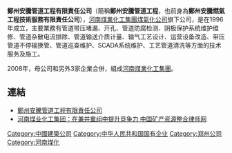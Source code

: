 '''鄭州安騰管道工程有限責任公司'''（簡稱'''鄭州安騰管道工程'''，也前身為'''鄭州安騰燃氣工程技術服務有限責任公司'''），[[河南煤業化工集團煤氣化公司|河南煤業化工集團煤氣化公司]]旗下公司，是在1996年成立，主要業務有管道带压堵漏、开孔、管道防腐检测、阴极保护系统维护维修、管道杂散电流排除、管道输送介质计量、输气工艺设计、运营设备改造、带压管道不停输换管、管道巡查维护、SCADA系统维护、工艺管道清洗等方面的技术服务及施工。

2008年，母公司和另外3家企業合併，組成[[河南煤業化工集團|河南煤業化工集團]]。

==連結==
*[http://zzat.hnmqh.com 鄭州安騰管道工程有限責任公司] {{Wayback|url=http://zzat.hnmqh.com/ |date=20110909021601 }}
*[https://web.archive.org/web/20181002135719/http://www.chinaelw.com/show.asp?id=647 河南煤业化工集团：在兼并重组中提升竞争力 中国矿产资源整合律师网]

[[Category:中國建築公司|Category:中國建築公司]]
[[Category:中华人民共和国国有企业|Category:中华人民共和国国有企业]]
[[Category:郑州公司|Category:郑州公司]]
[[Category:河南煤化|Category:河南煤化]]